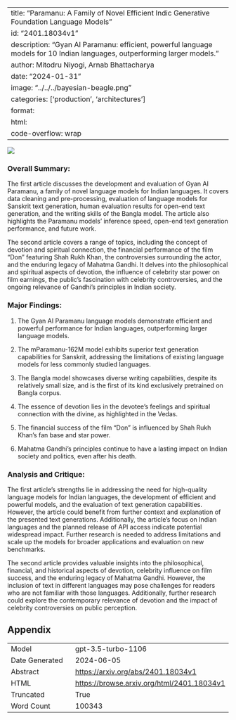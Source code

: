 
---
title: "Paramanu: A Family of Novel Efficient Indic Generative Foundation Language Models"
id: "2401.18034v1"
description: "Gyan AI Paramanu: efficient, powerful language models for 10 Indian languages, outperforming larger models."
author: Mitodru Niyogi, Arnab Bhattacharya
date: "2024-01-31"
image: "../../../bayesian-beagle.png"
categories: ['production', 'architectures']
format:
  html:
    code-overflow: wrap
---

![](../../../bayesian-beagle.png)

### Overall Summary:

The first article discusses the development and evaluation of Gyan AI Paramanu, a family of novel language models for Indian languages. It covers data cleaning and pre-processing, evaluation of language models for Sanskrit text generation, human evaluation results for open-end text generation, and the writing skills of the Bangla model. The article also highlights the Paramanu models' inference speed, open-end text generation performance, and future work.

The second article covers a range of topics, including the concept of devotion and spiritual connection, the financial performance of the film "Don" featuring Shah Rukh Khan, the controversies surrounding the actor, and the enduring legacy of Mahatma Gandhi. It delves into the philosophical and spiritual aspects of devotion, the influence of celebrity star power on film earnings, the public's fascination with celebrity controversies, and the ongoing relevance of Gandhi's principles in Indian society.

### Major Findings:
1. The Gyan AI Paramanu language models demonstrate efficient and powerful performance for Indian languages, outperforming larger language models.
2. The mParamanu-162M model exhibits superior text generation capabilities for Sanskrit, addressing the limitations of existing language models for less commonly studied languages.
3. The Bangla model showcases diverse writing capabilities, despite its relatively small size, and is the first of its kind exclusively pretrained on Bangla corpus.

1. The essence of devotion lies in the devotee's feelings and spiritual connection with the divine, as highlighted in the Vedas.
2. The financial success of the film "Don" is influenced by Shah Rukh Khan's fan base and star power.
3. Mahatma Gandhi's principles continue to have a lasting impact on Indian society and politics, even after his death.

### Analysis and Critique:
The first article's strengths lie in addressing the need for high-quality language models for Indian languages, the development of efficient and powerful models, and the evaluation of text generation capabilities. However, the article could benefit from further context and explanation of the presented text generations. Additionally, the article's focus on Indian languages and the planned release of API access indicate potential widespread impact. Further research is needed to address limitations and scale up the models for broader applications and evaluation on new benchmarks.

The second article provides valuable insights into the philosophical, financial, and historical aspects of devotion, celebrity influence on film success, and the enduring legacy of Mahatma Gandhi. However, the inclusion of text in different languages may pose challenges for readers who are not familiar with those languages. Additionally, further research could explore the contemporary relevance of devotion and the impact of celebrity controversies on public perception.

## Appendix

|          |          |
|----------|----------|
| Model     | gpt-3.5-turbo-1106       |
| Date Generated     | 2024-06-05       |
| Abstract | [https://arxiv.org/abs/2401.18034v1](https://arxiv.org/abs/2401.18034v1)        |
| HTML     | [https://browse.arxiv.org/html/2401.18034v1](https://browse.arxiv.org/html/2401.18034v1)       |
| Truncated       | True       |
| Word Count       | 100343       |